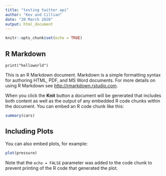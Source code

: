 ```yaml
---
title: "testing twitter api"
author: "Kev and Cillian"
date: "20 March 2020"
output: html_document
---
```


```r
knitr::opts_chunk$set(echo = TRUE)
```

## R Markdown

```python3

print("helloworld")

```


This is an R Markdown document. Markdown is a simple formatting syntax for authoring HTML, PDF, and MS Word documents. For more details on using R Markdown see <http://rmarkdown.rstudio.com>.

When you click the **Knit** button a document will be generated that includes both content as well as the output of any embedded R code chunks within the document. You can embed an R code chunk like this:

```r
summary(cars)
```

## Including Plots

You can also embed plots, for example:

```r
plot(pressure)
```

Note that the `echo = FALSE` parameter was added to the code chunk to prevent printing of the R code that generated the plot.
